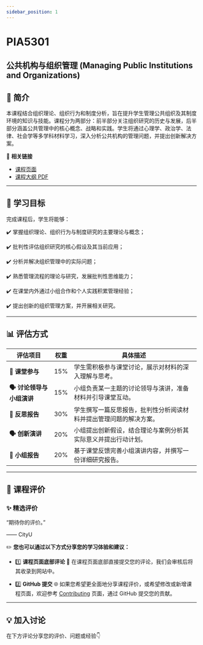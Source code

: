 ```yaml
---
sidebar_position: 1
---
```


# PIA5301
## 公共机构与组织管理 (Managing Public Institutions and Organizations)

## **📘 简介**
本课程结合组织理论、组织行为和制度分析，旨在提升学生管理公共组织及其制度环境的知识与技能。课程分为两部分：前半部分关注组织研究的历史与发展，后半部分涵盖公共管理中的核心概念、战略和实践。学生将通过心理学、政治学、法律、社会学等多学科材料学习，深入分析公共机构的管理问题，并提出创新解决方案。

🔗 **相关链接**
- [课程页面](https://www.cityu.edu.hk/catalogue/pg/202425/course/PIA5301.htm)
- [课程大纲 PDF](https://www.cityu.edu.hk/catalogue/pg/202425/course/PIA5301.pdf)

---

## **🎯 学习目标**

完成课程后，学生将能够：

✔️ 掌握组织理论、组织行为与制度研究的主要理论与概念；

✔️ 批判性评估组织研究的核心假设及其当前应用；

✔️ 分析并解决组织管理中的实际问题；

✔️ 熟悉管理流程的理论与研究，发展批判性思维能力；

✔️ 在课堂内外通过小组合作和个人实践积累管理经验；

✔️ 提出创新的组织管理方案，并开展相关研究。

---

## **📊 评估方式**

| **评估项目**             | **权重** | **具体描述**                                                                                     |
|--------------------------|----------|--------------------------------------------------------------------------------------------------|
| **📖 课堂参与**          | 15%      | 学生需积极参与课堂讨论，展示对材料的深入理解与思考。                                                |
| **🗣️ 讨论领导与小组演讲** | 15%      | 小组负责某一主题的讨论领导与演讲，准备材料并引导课堂互动。                                            |
| **📝 反思报告**           | 30%      | 学生撰写一篇反思报告，批判性分析阅读材料并提出管理问题的解决方案。                                     |
| **🗣️ 创新演讲**          | 20%      | 小组提出创新假设，结合理论与案例分析其实际意义并提出行动计划。                                          |
| **📄 小组报告**           | 20%      | 基于课堂反馈完善小组演讲内容，并撰写一份详细研究报告。                                                |

---

## **💬 课程评价**

### ✨ **精选评价**
<div className={commentStyles.commentBox}>
    <p className={commentStyles.commentText}>
        “期待你的评价。”
    </p>
    <p className={commentStyles.commentAuthor}>—— CityU</p>
</div>

✏️ **您也可以通过以下方式分享您的学习体验和建议：**

- 1️⃣ **课程页面底部评论**
💬 在课程页面底部直接提交您的评论，我们会审核后将其收录到网站中。

- 2️⃣ **GitHub 提交**
🌐 如果您希望更全面地分享课程评价，或希望修改或新增课程页面，欢迎参考 [Contributing](https://penjc.github.io/CityU/contributing) 页面，通过 GitHub 提交您的贡献。

---

## **💡 加入讨论**

在下方评论分享您的评价、问题或经验👇
<Utterances />
